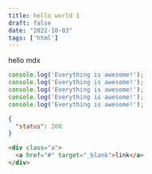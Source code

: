 ```yaml
---
title: hello world 1
draft: false
date: "2022-10-03"
tags: ['html']
---
```


hello mdx

```js awesome.js focus=2,7
console.log('Everything is awesome!');
console.log('Everything is awesome!');
console.log('Everything is awesome!');
console.log('Everything is awesome!');
console.log('Everything is awesome!');
```

```json filename="index.json"
{
  "status": 200
}
```

```html
<div class="a">
  <a href="#" target="_blank">link</a>
</div>
```
